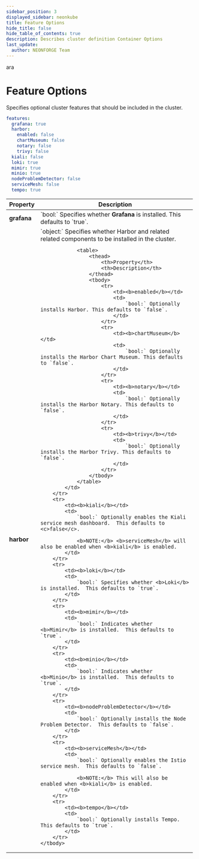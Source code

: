 ```yaml
---
sidebar_position: 3
displayed_sidebar: neonkube
title: Feature Options
hide_title: false
hide_table_of_contents: true
description: Describes cluster definition Container Options
last_update:
  author: NEONFORGE Team
---
```

ara

# Feature Options

Specifies optional cluster features that should be included in the cluster.

```yaml
features:
  grafana: true
  harbor:
    enabled: false
    chartMuseum: false
    notary: false
    trivy: false
  kiali: false
  loki: true
  mimir: true
  minio: true
  nodeProblemDetector: false
  serviceMesh: false
  tempo: true
```

<table>
	<thead>
		<th>Property</th>
		<th>Description</th>
	</thead>
	<tbody>
		<tr>
			<td><b>grafana</b></td>
			<td>
				`bool:` Specifies whether <b>Grafana</b> is installed.  This defaults to `true`.
			</td>
		</tr>
		<tr>
			<td><b>harbor</b></td>
			<td>
				`object:` Specifies whether Harbor and related related components to be installed in the cluster.

				<table>
					<thead>
						<th>Property</th>
						<th>Description</th>
					</thead>
					<tbody>
						<tr>
							<td><b>enabled</b></td>
							<td>
								`bool:` Optionally installs Harbor. This defaults to `false`.
							</td>
						</tr>
						<tr>
							<td><b>chartMuseum</b></td>
							<td>
								`bool:` Optionally installs the Harbor Chart Museum. This defaults to `false`.
							</td>
						</tr>
						<tr>
							<td><b>notary</b></td>
							<td>
								`bool:` Optionally installs the Harbor Notary. This defaults to `false`.
							</td>
						</tr>
						<tr>
							<td><b>trivy</b></td>
							<td>
								`bool:` Optionally installs the Harbor Trivy. This defaults to `false`.
							</td>
						</tr>
					</tbody>
				</table>
			</td>
		</tr>
		<tr>
			<td><b>kiali</b></td>
			<td>
				`bool:` Optionally enables the Kiali service mesh dashboard.  This defaults to <c>false</c>.

				<b>NOTE:</b> <b>serviceMesh</b> will also be enabled when <b>kiali</b> is enabled.
			</td>
		</tr>
		<tr>
			<td><b>loki</b></td>
			<td>
				`bool:` Specifies whether <b>Loki</b> is installed.  This defaults to `true`.
			</td>
		</tr>
		<tr>
			<td><b>mimir</b></td>
			<td>
				`bool:` Indicates whether <b>Mimir</b> is installed.  This defaults to `true`.
			</td>
		</tr>
		<tr>
			<td><b>minio</b></td>
			<td>
				`bool:` Indicates whether <b>Minio</b> is installed.  This defaults to `true`.
			</td>
		</tr>
		<tr>
			<td><b>nodeProblemDetector</b></td>
			<td>
				`bool:` Optionally installs the Node Problem Detector.  This defaults to `false`.
			</td>
		</tr>
		<tr>
			<td><b>serviceMesh</b></td>
			<td>
				`bool:` Optionally enables the Istio service mesh.  This defaults to `false`.

				<b>NOTE:</b> This will also be enabled when <b>kiali</b> is enabled.
			</td>
		</tr>
		<tr>
			<td><b>tempo</b></td>
			<td>
				`bool:` Optionally installs Tempo.  This defaults to `true`.
			</td>
		</tr>
	</tbody>
</table>
